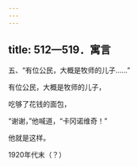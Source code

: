 ```yaml
---
---
---
```

title: 512—519．寓言
---



五、“有位公民，大概是牧师的儿子……”


有位公民，大概是牧师的儿子，

吃够了花钱的面包，

“谢谢，”他喊道，“卡冈诺维奇！”

他就是这样。

1920年代末（？）